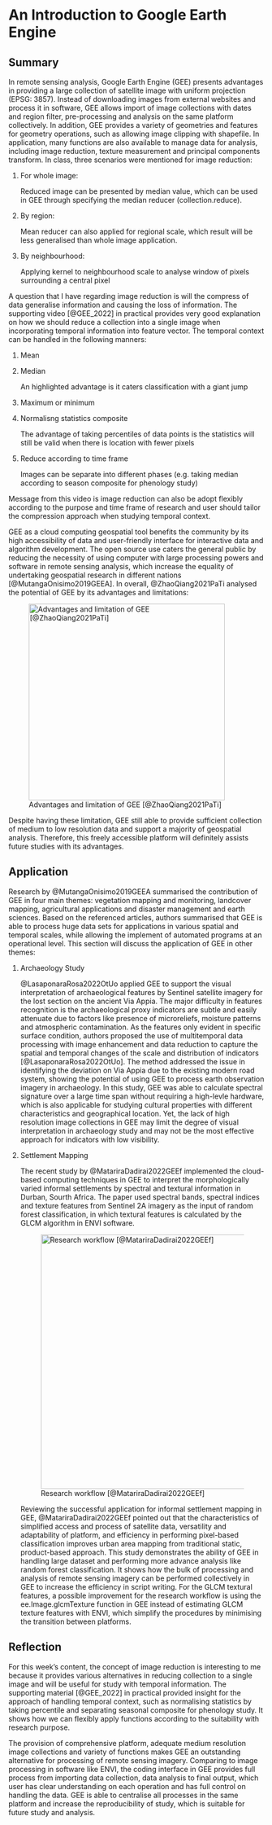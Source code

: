 # An Introduction to Google Earth Engine

## Summary

In remote sensing analysis, Google Earth Engine (GEE) presents advantages in providing a large collection of satellite image with uniform projection (EPSG: 3857). Instead of downloading images from external websites and process it in software, GEE allows import of image collections with dates and region filter, pre-processing and analysis on the same platform collectively. In addition, GEE provides a variety of geometries and features for geometry operations, such as allowing image clipping with shapefile. In application, many functions are also available to manage data for analysis, including image reduction, texture measurement and principal components transform. In class, three scenarios were mentioned for image reduction:

1.  For whole image:

    Reduced image can be presented by median value, which can be used in GEE through specifying the median reducer (collection.reduce).

2.  By region:

    Mean reducer can also applied for regional scale, which result will be less generalised than whole image application.

3.  By neighbourhood:

    Applying kernel to neighbourhood scale to analyse window of pixels surrounding a central pixel

A question that I have regarding image reduction is will the compress of data generalise information and causing the loss of information. The supporting video [@GEE_2022] in practical provides very good explanation on how we should reduce a collection into a single image when incorporating temporal information into feature vector. The temporal context can be handled in the following manners:

1.  Mean

2.  Median

    An highlighted advantage is it caters classification with a giant jump

3.  Maximum or minimum

4.  Normalisng statistics composite

    The advantage of taking percentiles of data points is the statistics will still be valid when there is location with fewer pixels

5.  Reduce according to time frame

    Images can be separate into different phases (e.g. taking median according to season composite for phenology study)

Message from this video is image reduction can also be adopt flexibly according to the purpose and time frame of research and user should tailor the compression approach when studying temporal context.

GEE as a cloud computing geospatial tool benefits the community by its high accessibility of data and user-friendly interface for interactive data and algorithm development. The open source use caters the general public by reducing the necessity of using computer with large processing powers and software in remote sensing analysis, which increase the equality of undertaking geospatial research in different nations [@MutangaOnisimo2019GEEA]. In overall, @ZhaoQiang2021PaTi analysed the potential of GEE by its advantages and limitations:

![Advantages and limitation of GEE [@ZhaoQiang2021PaTi]](img/Capture_8.JPG){fig-align="center" width="386"}

Despite having these limitation, GEE still able to provide sufficient collection of medium to low resolution data and support a majority of geospatial analysis. Therefore, this freely accessible platform will definitely assists future studies with its advantages.

## Application

Research by @MutangaOnisimo2019GEEA summarised the contribution of GEE in four main themes: vegetation mapping and monitoring, landcover mapping, agricultural applications and disaster management and earth sciences. Based on the referenced articles, authors summarised that GEE is able to process huge data sets for applications in various spatial and temporal scales, while allowing the implement of automated programs at an operational level. This section will discuss the application of GEE in other themes:

1.  Archaeology Study

    @LasaponaraRosa2022OtUo applied GEE to support the visual interpretation of archaeological features by Sentinel satellite imagery for the lost section on the ancient Via Appia. The major difficulty in features recognition is the archaeological proxy indicators are subtle and easily attenuate due to factors like presence of microreliefs, moisture patterns and atmospheric contamination. As the features only evident in specific surface condition, authors proposed the use of multitemporal data processing with image enhancement and data reduction to capture the spatial and temporal changes of the scale and distribution of indicators [@LasaponaraRosa2022OtUo]. The method addressed the issue in identifying the deviation on Via Appia due to the existing modern road system, showing the potential of using GEE to process earth observation imagery in archaeology. In this study, GEE was able to calculate spectral signature over a large time span without requiring a high-levle hardware, which is also applicable for studying cultural properties with different characteristics and geographical location. Yet, the lack of high resolution image collections in GEE may limit the degree of visual interpretation in archaeology study and may not be the most effective approach for indicators with low visibility.

2.  Settlement Mapping

    The recent study by @MatariraDadirai2022GEEf implemented the cloud-based computing techniques in GEE to interpret the morphologically varied informal settlements by spectral and textural information in Durban, Sourth Africa. The paper used spectral bands, spectral indices and texture features from Sentinel 2A imagery as the input of random forest classification, in which textural features is calculated by the GLCM algorithm in ENVI software.

    ![Research workflow \[\@MatariraDadirai2022GEEf\]](img/Capture_9.JPG){alt="Research workflow [@MatariraDadirai2022GEEf]" fig-align="center" width="500"}

    Reviewing the successful application for informal settlement mapping in GEE, @MatariraDadirai2022GEEf pointed out that the characteristics of simplified access and process of satellite data, versatility and adaptability of platform, and efficiency in performing pixel-based classification improves urban area mapping from traditional static, product-based approach. This study demonstrates the ability of GEE in handling large dataset and performing more advance analysis like random forest classification. It shows how the bulk of processing and analysis of remote sensing imagery can be performed collectively in GEE to increase the efficiency in script writing. For the GLCM textural features, a possible improvement for the research workflow is using the ee.Image.glcmTexture function in GEE instead of estimating GLCM texture features with ENVI, which simplify the procedures by minimising the transition between platforms.

## Reflection

For this week's content, the concept of image reduction is interesting to me because it provides various alternatives in reducing collection to a single image and will be useful for study with temporal information. The supporting material [@GEE_2022] in practical provided insight for the approach of handling temporal context, such as normalising statistics by taking percentile and separating seasonal composite for phenology study. It shows how we can flexibly apply functions according to the suitability with research purpose.

The provision of comprehensive platform, adequate medium resolution image collections and variety of functions makes GEE an outstanding alternative for processing of remote sensing imagery. Comparing to image processing in software like ENVI, the coding interface in GEE provides full process from importing data collection, data analysis to final output, which user has clear understanding on each operation and has full control on handling the data. GEE is able to centralise all processes in the same platform and increase the reproducibility of study, which is suitable for future study and analysis.
